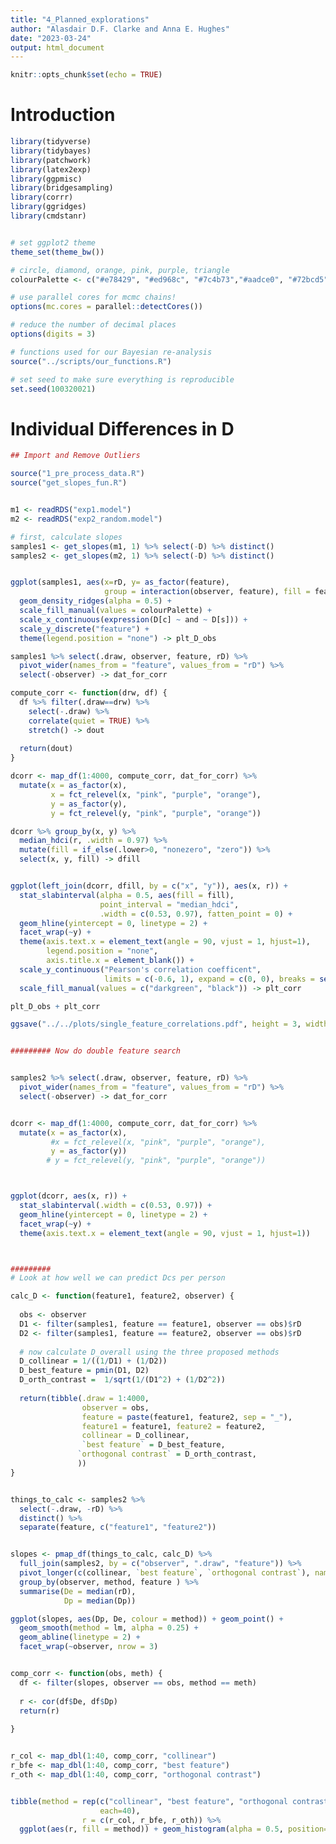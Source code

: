 ```yaml
---
title: "4_Planned_explorations"
author: "Alasdair D.F. Clarke and Anna E. Hughes"
date: "2023-03-24"
output: html_document
---
```


```r
knitr::opts_chunk$set(echo = TRUE)
```

# Introduction

```r
library(tidyverse)
library(tidybayes)
library(patchwork)
library(latex2exp)
library(ggpmisc)
library(bridgesampling)
library(corrr)
library(ggridges)
library(cmdstanr)


# set ggplot2 theme
theme_set(theme_bw())

# circle, diamond, orange, pink, purple, triangle
colourPalette <- c("#e78429", "#ed968c", "#7c4b73","#aadce0", "#72bcd5", "528fad")

# use parallel cores for mcmc chains!
options(mc.cores = parallel::detectCores())

# reduce the number of decimal places
options(digits = 3)

# functions used for our Bayesian re-analysis
source("../scripts/our_functions.R")

# set seed to make sure everything is reproducible 
set.seed(100320021)

```

# Individual Differences in D


```r

## Import and Remove Outliers 

source("1_pre_process_data.R")
source("get_slopes_fun.R")


m1 <- readRDS("exp1.model")
m2 <- readRDS("exp2_random.model")

# first, calculate slopes
samples1 <- get_slopes(m1, 1) %>% select(-D) %>% distinct()
samples2 <- get_slopes(m2, 1) %>% select(-D) %>% distinct()


ggplot(samples1, aes(x=rD, y= as_factor(feature), 
                     group = interaction(observer, feature), fill = feature)) +
  geom_density_ridges(alpha = 0.5) +
  scale_fill_manual(values = colourPalette) + 
  scale_x_continuous(expression(D[c] ~ and ~ D[s])) + 
  scale_y_discrete("feature") + 
  theme(legend.position = "none") -> plt_D_obs

samples1 %>% select(.draw, observer, feature, rD) %>%
  pivot_wider(names_from = "feature", values_from = "rD") %>%
  select(-observer) -> dat_for_corr

compute_corr <- function(drw, df) {
  df %>% filter(.draw==drw) %>%
    select(-.draw) %>%
    correlate(quiet = TRUE) %>%
    stretch() -> dout
  
  return(dout)
}

dcorr <- map_df(1:4000, compute_corr, dat_for_corr) %>%
  mutate(x = as_factor(x), 
         x = fct_relevel(x, "pink", "purple", "orange"), 
         y = as_factor(y),
         y = fct_relevel(y, "pink", "purple", "orange"))

```

```r

dcorr %>% group_by(x, y) %>%
  median_hdci(r, .width = 0.97) %>%
  mutate(fill = if_else(.lower>0, "nonezero", "zero")) %>%
  select(x, y, fill) -> dfill


ggplot(left_join(dcorr, dfill, by = c("x", "y")), aes(x, r)) +
  stat_slabinterval(alpha = 0.5, aes(fill = fill), 
                    point_interval = "median_hdci",
                    .width = c(0.53, 0.97), fatten_point = 0) + 
  geom_hline(yintercept = 0, linetype = 2) + 
  facet_wrap(~y) +
  theme(axis.text.x = element_text(angle = 90, vjust = 1, hjust=1),
        legend.position = "none",
        axis.title.x = element_blank()) +
  scale_y_continuous("Pearson's correlation coefficent", 
                     limits = c(-0.6, 1), expand = c(0, 0), breaks = seq(-0.5, 1, 0.5)) +
  scale_fill_manual(values = c("darkgreen", "black")) -> plt_corr

plt_D_obs + plt_corr

ggsave("../../plots/single_feature_correlations.pdf", height = 3, width = 8)


######### Now do double feature search


samples2 %>% select(.draw, observer, feature, rD) %>%
  pivot_wider(names_from = "feature", values_from = "rD") %>%
  select(-observer) -> dat_for_corr


dcorr <- map_df(1:4000, compute_corr, dat_for_corr) %>%
  mutate(x = as_factor(x), 
         #x = fct_relevel(x, "pink", "purple", "orange"), 
         y = as_factor(y))
        # y = fct_relevel(y, "pink", "purple", "orange"))



ggplot(dcorr, aes(x, r)) +
  stat_slabinterval(.width = c(0.53, 0.97)) + 
  geom_hline(yintercept = 0, linetype = 2) + 
  facet_wrap(~y) +
  theme(axis.text.x = element_text(angle = 90, vjust = 1, hjust=1))



#########
# Look at how well we can predict Dcs per person

calc_D <- function(feature1, feature2, observer) {
  
  obs <- observer
  D1 <- filter(samples1, feature == feature1, observer == obs)$rD
  D2 <- filter(samples1, feature == feature2, observer == obs)$rD
  
  # now calculate D_overall using the three proposed methods
  D_collinear = 1/((1/D1) + (1/D2))
  D_best_feature = pmin(D1, D2)
  D_orth_contrast =  1/sqrt(1/(D1^2) + (1/D2^2))
  
  return(tibble(.draw = 1:4000,
                observer = obs,
                feature = paste(feature1, feature2, sep = "_"),
                feature1 = feature1, feature2 = feature2,
                collinear = D_collinear,
                `best feature` = D_best_feature,
               `orthogonal contrast` = D_orth_contrast,
               ))
}


things_to_calc <- samples2 %>% 
  select(-.draw, -rD) %>%
  distinct() %>% 
  separate(feature, c("feature1", "feature2")) 


slopes <- pmap_df(things_to_calc, calc_D) %>% 
  full_join(samples2, by = c("observer", ".draw", "feature")) %>%
  pivot_longer(c(collinear, `best feature`, `orthogonal contrast`), names_to = "method", values_to = "Dp") %>% 
  group_by(observer, method, feature ) %>%
  summarise(De = median(rD), 
            Dp = median(Dp))

ggplot(slopes, aes(Dp, De, colour = method)) + geom_point() +
  geom_smooth(method = lm, alpha = 0.25) +
  geom_abline(linetype = 2) + 
  facet_wrap(~observer, nrow = 3)


comp_corr <- function(obs, meth) {
  df <- filter(slopes, observer == obs, method == meth)
  
  r <- cor(df$De, df$Dp)
  return(r)
  
}


r_col <- map_dbl(1:40, comp_corr, "collinear")
r_bfe <- map_dbl(1:40, comp_corr, "best feature")
r_oth <- map_dbl(1:40, comp_corr, "orthogonal contrast")


tibble(method = rep(c("collinear", "best feature", "orthogonal contrast"), 
                    each=40),
                r = c(r_col, r_bfe, r_oth)) %>%
  ggplot(aes(r, fill = method)) + geom_histogram(alpha = 0.5, position=position_identity())


```



